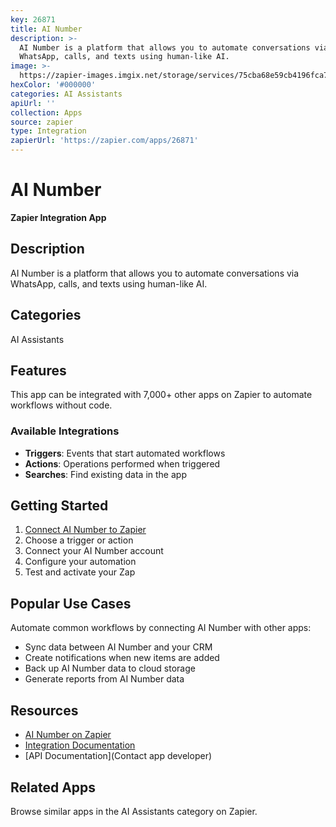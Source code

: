 ```yaml
---
key: 26871
title: AI Number
description: >-
  AI Number is a platform that allows you to automate conversations via
  WhatsApp, calls, and texts using human-like AI.
image: >-
  https://zapier-images.imgix.net/storage/services/75cba68e59cb4196fca71e7a82710fcf.png?auto=format%2Ccompress&ixlib=python-3.0.0&q=50
hexColor: '#000000'
categories: AI Assistants
apiUrl: ''
collection: Apps
source: zapier
type: Integration
zapierUrl: 'https://zapier.com/apps/26871'
---
```

# AI Number

**Zapier Integration App**

## Description

AI Number is a platform that allows you to automate conversations via WhatsApp, calls, and texts using human-like AI.

## Categories

AI Assistants

## Features

This app can be integrated with 7,000+ other apps on Zapier to automate workflows without code.

### Available Integrations

- **Triggers**: Events that start automated workflows
- **Actions**: Operations performed when triggered
- **Searches**: Find existing data in the app

## Getting Started

1. [Connect AI Number to Zapier](https://zapier.com/apps/26871)
2. Choose a trigger or action
3. Connect your AI Number account
4. Configure your automation
5. Test and activate your Zap

## Popular Use Cases

Automate common workflows by connecting AI Number with other apps:

- Sync data between AI Number and your CRM
- Create notifications when new items are added
- Back up AI Number data to cloud storage
- Generate reports from AI Number data

## Resources

- [AI Number on Zapier](https://zapier.com/apps/26871)
- [Integration Documentation](https://zapier.com/apps/26871/integrations)
- [API Documentation](Contact app developer)

## Related Apps

Browse similar apps in the AI Assistants category on Zapier.
